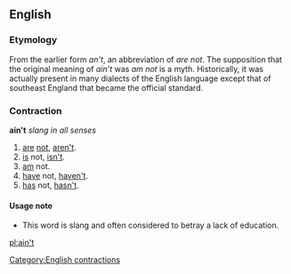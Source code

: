 ==English==
===Etymology===
From the earlier form ''an't'', an abbreviation of ''are not''.  The supposition that the original meaning of ''ain't'' was ''am not'' is a myth.  Historically, it was actually present in many dialects of the English language except that of southeast England that became the official standard.

===Contraction===
'''ain't''' ''slang in all senses''

# [[are]] [[not]], [[aren't]].
# [[is]] not, [[isn't]].
# [[am]] not.
# [[have]] not, [[haven't]].
# [[has]] not, [[hasn't]].

====Usage note====

*This word is slang and often considered to betray a lack of education.

[[pl:ain't]]
[[Category:English contractions]]